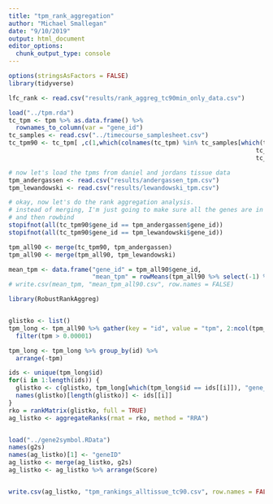 ```yaml
---
title: "tpm_rank_aggregation"
author: "Michael Smallegan"
date: "9/10/2019"
output: html_document
editor_options: 
  chunk_output_type: console
---
```


```r
options(stringsAsFactors = FALSE)
library(tidyverse)
```

```r
lfc_rank <- read.csv("results/rank_aggreg_tc90min_only_data.csv")

load("../tpm.rda")
tc_tpm <- tpm %>% as.data.frame() %>%
  rownames_to_column(var = "gene_id")
tc_samples <- read.csv("../timecourse_samplesheet.csv")
tc_tpm90 <- tc_tpm[ ,c(1,which(colnames(tc_tpm) %in% tc_samples[which(tc_samples$dox_timepoint == 60 &
                                                                    tc_samples$cell_type == "mESCs" &
                                                                    tc_samples$firre_inducible == "inducible"), "id"]))]

# now let's load the tpms from daniel and jordans tissue data
tpm_andergassen <- read.csv("results/andergassen_tpm.csv")
tpm_lewandowski <- read.csv("results/lewandowski_tpm.csv")
```

```r
# okay, now let's do the rank aggregation analysis.
# instead of merging, I'm just going to make sure all the genes are in the same order
# and then rowbind
stopifnot(all(tc_tpm90$gene_id == tpm_andergassen$gene_id))
stopifnot(all(tc_tpm90$gene_id == tpm_lewandowski$gene_id))

tpm_all90 <- merge(tc_tpm90, tpm_andergassen)
tpm_all90 <- merge(tpm_all90, tpm_lewandowski)

mean_tpm <- data.frame("gene_id" = tpm_all90$gene_id,
                       "mean_tpm" = rowMeans(tpm_all90 %>% select(-1) %>% as.matrix()))
# write.csv(mean_tpm, "mean_tpm_all90.csv", row.names = FALSE)
```

```r
library(RobustRankAggreg)


glistko <- list()
tpm_long <- tpm_all90 %>% gather(key = "id", value = "tpm", 2:ncol(tpm_all90)) %>%
  filter(tpm > 0.00001)

tpm_long <- tpm_long %>% group_by(id) %>%
  arrange(-tpm)

ids <- unique(tpm_long$id)
for(i in 1:length(ids)) {
  glistko <- c(glistko, tpm_long[which(tpm_long$id == ids[[i]]), "gene_id"])
  names(glistko)[length(glistko)] <- ids[[i]]
}
rko = rankMatrix(glistko, full = TRUE)
ag_listko <- aggregateRanks(rmat = rko, method = "RRA")


load("../gene2symbol.RData")
names(g2s)
names(ag_listko)[1] <- "geneID"
ag_listko <- merge(ag_listko, g2s)
ag_listko <- ag_listko %>% arrange(Score)


write.csv(ag_listko, "tpm_rankings_alltissue_tc90.csv", row.names = FALSE)
```




